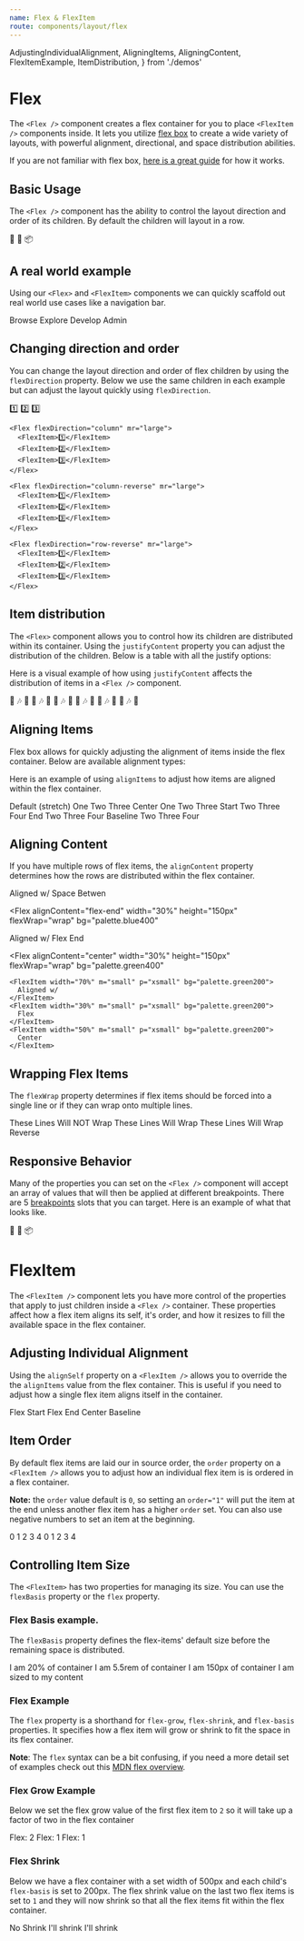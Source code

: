 ```yaml
---
name: Flex & FlexItem
route: components/layout/flex
---
```


  AdjustingIndividualAlignment,
  AligningItems,
  AligningContent,
  FlexItemExample,
  ItemDistribution,
} from './demos'

# Flex

<ComponentDetail of="Flex" status="experimental" />

The `<Flex />` component creates a flex container for you to place `<FlexItem />` components inside. It lets you utilize [flex box](https://developer.mozilla.org/en-US/docs/Web/CSS/CSS_Flexible_Box_Layout) to create a wide variety of layouts, with powerful alignment, directional, and space distribution abilities.

If you are not familiar with flex box, [here is a great guide](https://css-tricks.com/snippets/css/a-guide-to-flexbox/) for how it works.

## Basic Usage

The `<Flex />` component has the ability to control the layout direction and order of its children. By default the children will layout in a row.

<Playground>
  <Flex>
    <FlexItem>👋</FlexItem>
    <FlexItem>💪</FlexItem>
    <FlexItem>📦</FlexItem>
  </Flex>
</Playground>

## A real world example

Using our `<Flex>` and `<FlexItem>` components we can quickly scaffold out real world use cases like a navigation bar.

<Playground>
  <Flex
    bg="palette.charcoal800"
    px="small"
    height="50px"
    alignItems="center"
    justifyContent="space-between"
  >
    <FlexItem mr="medium" pt="xsmall">
      <Icon name="Hamburger" color="palette.white" size={24} />
    </FlexItem>
    <FlexItem>
      <Icon name="LookerLogo" color="palette.white" size={60} />
    </FlexItem>
    <FlexItem flex="1">
      <Flex justifyContent="center">
        <Box px="small">
          <Text fontSize="xsmall" variant="inverted">
            Browse <Icon name="ExpandMore" />
          </Text>
        </Box>
        <Box px="small">
          <Text fontSize="xsmall" variant="inverted">
            Explore <Icon name="ExpandMore" />
          </Text>
        </Box>
        <Box px="small">
          <Text fontSize="xsmall" variant="inverted">
            Develop <Icon name="ExpandMore" />
          </Text>
        </Box>
        <Box px="small">
          <Text fontSize="xsmall" variant="inverted">
            Admin <Icon name="ExpandMore" />
          </Text>
        </Box>
      </Flex>
    </FlexItem>
    <FlexItem>
      <Flex>
        <FlexItem mr="small">
          <Icon name="Search" color="palette.white" size={24} />
        </FlexItem>
        <FlexItem mr="small">
          <Icon name="Chat" color="palette.white" size={24} />
        </FlexItem>
        <FlexItem>
          <Icon name="Group" color="palette.white" size={24} />
        </FlexItem>
      </Flex>
    </FlexItem>
  </Flex>
</Playground>

## Changing direction and order

You can change the layout direction and order of flex children by using the `flexDirection` property. Below we use the same children in each example but can adjust the layout quickly using `flexDirection`.

<Playground>
  <Flex>
    <Flex mr="large">
      <FlexItem>1️⃣</FlexItem>
      <FlexItem>2️⃣</FlexItem>
      <FlexItem>3️⃣</FlexItem>
    </Flex>

    <Flex flexDirection="column" mr="large">
      <FlexItem>1️⃣</FlexItem>
      <FlexItem>2️⃣</FlexItem>
      <FlexItem>3️⃣</FlexItem>
    </Flex>

    <Flex flexDirection="column-reverse" mr="large">
      <FlexItem>1️⃣</FlexItem>
      <FlexItem>2️⃣</FlexItem>
      <FlexItem>3️⃣</FlexItem>
    </Flex>

    <Flex flexDirection="row-reverse" mr="large">
      <FlexItem>1️⃣</FlexItem>
      <FlexItem>2️⃣</FlexItem>
      <FlexItem>3️⃣</FlexItem>
    </Flex>

  </Flex>
</Playground>

## Item distribution

The `<Flex>` component allows you to control how its children are distributed within its container. Using the `justifyContent` property you can adjust the distribution of the children. Below is a table with all the justify options:

<ItemDistribution />

Here is a visual example of how using `justifyContent` affects the distribution of items in a `<Flex />` component.

<Playground>
  <Flex justifyContent="flex-start" mb="medium" bg="palette.charcoal000">
    <Box>
      <Text fontSize="xxxxlarge">🕺</Text>
    </Box>
    <Box>
      <Text fontSize="xxxxlarge">🎶</Text>
    </Box>
    <Box>
      <Text fontSize="xxxxlarge">💃</Text>
    </Box>
  </Flex>

<Flex justifyContent="space-between" mb="medium" bg="palette.charcoal000">
  <Box>
    <Text fontSize="xxxxlarge">🕺</Text>
  </Box>
  <Box>
    <Text fontSize="xxxxlarge">🎶</Text>
  </Box>
  <Box>
    <Text fontSize="xxxxlarge">💃</Text>
  </Box>
</Flex>

<Flex justifyContent="space-around" mb="medium" bg="palette.charcoal000">
  <Box>
    <Text fontSize="xxxxlarge">🕺</Text>
  </Box>
  <Box>
    <Text fontSize="xxxxlarge">🎶</Text>
  </Box>
  <Box>
    <Text fontSize="xxxxlarge">💃</Text>
  </Box>
</Flex>

<Flex justifyContent="space-evenly" mb="medium" bg="palette.charcoal000">
  <Box>
    <Text fontSize="xxxxlarge">🕺</Text>
  </Box>
  <Box>
    <Text fontSize="xxxxlarge">🎶</Text>
  </Box>
  <Box>
    <Text fontSize="xxxxlarge">💃</Text>
  </Box>
</Flex>

<Flex justifyContent="center" mb="medium" bg="palette.charcoal000">
  <Box>
    <Text fontSize="xxxxlarge">🕺</Text>
  </Box>
  <Box>
    <Text fontSize="xxxxlarge">🎶</Text>
  </Box>
  <Box>
    <Text fontSize="xxxxlarge">💃</Text>
  </Box>
</Flex>

  <Flex justifyContent="flex-end" mb="medium" bg="palette.charcoal000">
    <Box>
      <Text fontSize="xxxxlarge">🕺</Text>
    </Box>
    <Box>
      <Text fontSize="xxxxlarge">🎶</Text>
    </Box>
    <Box>
      <Text fontSize="xxxxlarge">💃</Text>
    </Box>
  </Flex>
</Playground>

## Aligning Items

Flex box allows for quickly adjusting the alignment of items inside the flex container. Below are available alignment types:

<AligningItems />

Here is an example of using `alignItems` to adjust how items are aligned within the flex container.

<Playground>
  <Flex mb="xxlarge">
    <FlexItem p="xxlarge" bg="palette.purple200">
      Default (stretch)
    </FlexItem>
    <FlexItem p="large" bg="palette.blue200">
      One
    </FlexItem>
    <FlexItem p="medium" bg="palette.green200">
      Two
    </FlexItem>
    <FlexItem p="small" bg="palette.red200">
      Three
    </FlexItem>
  </Flex>

<Flex alignItems="center" mb="xxlarge">
  <FlexItem p="xxlarge" bg="palette.purple200">
    Center
  </FlexItem>
  <FlexItem p="large" bg="palette.blue200">
    One
  </FlexItem>
  <FlexItem p="medium" bg="palette.green200">
    Two
  </FlexItem>
  <FlexItem p="small" bg="palette.red200">
    Three
  </FlexItem>
</Flex>

<Flex alignItems="flex-start" mb="xxlarge">
  <FlexItem p="xxlarge" bg="palette.purple200">
    Start
  </FlexItem>
  <FlexItem p="large" bg="palette.blue200">
    Two
  </FlexItem>
  <FlexItem p="medium" bg="palette.green200">
    Three
  </FlexItem>
  <FlexItem p="small" bg="palette.red200">
    Four
  </FlexItem>
</Flex>

<Flex alignItems="flex-end" mb="xxlarge">
  <FlexItem p="xxlarge" bg="palette.purple200">
    End
  </FlexItem>
  <FlexItem p="large" bg="palette.blue200">
    Two
  </FlexItem>
  <FlexItem p="medium" bg="palette.green200">
    Three
  </FlexItem>
  <FlexItem p="small" bg="palette.red200">
    Four
  </FlexItem>
</Flex>

  <Flex alignItems="baseline" mb="xxlarge">
    <FlexItem p="xxlarge" bg="palette.purple200">
      Baseline
    </FlexItem>
    <FlexItem p="large" bg="palette.blue200">
      Two
    </FlexItem>
    <FlexItem p="medium" bg="palette.green200">
      Three
    </FlexItem>
    <FlexItem p="small" bg="palette.red200">
      Four
    </FlexItem>
  </Flex>
</Playground>

## Aligning Content

If you have multiple rows of flex items, the `alignContent` property determines how the rows are distributed within the flex container.

<AligningContent />

<Playground>
<Flex justifyContent="space-between">
  <Flex
    alignContent="space-around"
    width="30%"
    height="150px"
    flexWrap="wrap"
    bg="palette.purple400"
  >
    <FlexItem width="70%" m="small" p="xsmall" bg="palette.purple200">
      Aligned w/
    </FlexItem>
    <FlexItem width="30%" m="small" p="xsmall" bg="palette.purple200">
      Space
    </FlexItem>
    <FlexItem width="50%" m="small" p="xsmall" bg="palette.purple200">
      Betwen
    </FlexItem>
  </Flex>

<Flex
  alignContent="flex-end"
  width="30%"
  height="150px"
  flexWrap="wrap"
  bg="palette.blue400"
>
  <FlexItem width="70%" m="small" p="xsmall" bg="palette.blue200">
    Aligned w/
  </FlexItem>
  <FlexItem width="30%" m="small" p="xsmall" bg="palette.blue200">
    Flex
  </FlexItem>
  <FlexItem width="50%" m="small" p="xsmall" bg="palette.blue200">
    End
  </FlexItem>
</Flex>

  <Flex
    alignContent="center"
    width="30%"
    height="150px"
    flexWrap="wrap"
    bg="palette.green400"
  >
    <FlexItem width="70%" m="small" p="xsmall" bg="palette.green200">
      Aligned w/
    </FlexItem>
    <FlexItem width="30%" m="small" p="xsmall" bg="palette.green200">
      Flex
    </FlexItem>
    <FlexItem width="50%" m="small" p="xsmall" bg="palette.green200">
      Center
    </FlexItem>
  </Flex>
</Flex>
</Playground>

## Wrapping Flex Items

The `flexWrap` property determines if flex items should be forced into a single line or if they can wrap onto multiple lines.

<Playground>
  <Flex width="80%" flexWrap="nowrap" mb="large">
    <FlexItem width="40%" p="large" bg="palette.red200">
      These Lines
    </FlexItem>
    <FlexItem width="40%" p="large" bg="palette.blue200">
      Will NOT
    </FlexItem>
    <FlexItem width="40%" p="large" bg="palette.green200">
      Wrap
    </FlexItem>
  </Flex>
  <Flex width="50%" flexWrap="wrap" mb="large">
    <FlexItem width="40%" p="large" bg="palette.red200">
      These Lines
    </FlexItem>
    <FlexItem width="40%" p="large" bg="palette.blue200">
      Will
    </FlexItem>
    <FlexItem width="40%" p="large" bg="palette.green200">
      Wrap
    </FlexItem>
  </Flex>
  <Flex width="50%" flexWrap="wrap-reverse" mb="large">
    <FlexItem width="40%" p="large" bg="palette.red200">
      These Lines
    </FlexItem>
    <FlexItem width="40%" p="large" bg="palette.blue200">
      Will
    </FlexItem>
    <FlexItem width="40%" p="large" bg="palette.green200">
      Wrap Reverse
    </FlexItem>
  </Flex>
</Playground>

## Responsive Behavior

Many of the properties you can set on the `<Flex />` component will accept an array of values that will then be applied at different breakpoints. There are 5 [breakpoints](/#!/Breakpoints) slots that you can target. Here is an example of what that looks like.

<Playground>
  <Flex
    flexDirection={[
      'column', // column up to the first breakpoint
      null, // stay a column past first breakpoint
      'row', // switch to row layout after second breakpoint
    ]}
  >
    <FlexItem p="medium" bg="palette.yellow200">
      👋
    </FlexItem>
    <FlexItem p="medium" bg="palette.green200">
      💪
    </FlexItem>
    <FlexItem p="medium" bg="palette.purple200">
      📦
    </FlexItem>
  </Flex>
</Playground>

<ComponentDetail of="FlexItem" status="Experimental" />

# FlexItem

The `<FlexItem />` component lets you have more control of the properties that apply to just children inside a `<Flex />` container. These properties affect how a flex item aligns its self, it's order, and how it resizes to fill the available space in the flex container.

## Adjusting Individual Alignment

Using the `alignSelf` property on a `<FlexItem />` allows you to override the the `alignItems` value from the flex container. This is useful if you need to adjust how a single flex item aligns itself in the container.

<AdjustingIndividualAlignment />

<Playground>
  <Flex height="200px" bg="palette.purple400">
    <FlexItem alignSelf="flex-start">
      <Box m="small" p="large" bg="palette.purple200">
        Flex Start
      </Box>
    </FlexItem>
    <FlexItem alignSelf="flex-end">
      <Box m="small" p="large" bg="palette.purple200">
        Flex End
      </Box>
    </FlexItem>
    <FlexItem alignSelf="center">
      <Box m="small" p="large" bg="palette.purple200">
        Center
      </Box>
    </FlexItem>
    <FlexItem alignSelf="baseline">
      <Box m="small" p="large" bg="palette.purple200">
        Baseline
      </Box>
    </FlexItem>
  </Flex>
</Playground>

## Item Order

By default flex items are laid our in source order, the `order` property on a `<FlexItem />` allows you to adjust how an individual flex item is is ordered in a flex container.

**Note:** the `order` value default is `0`, so setting an `order="1"` will put the item at the end unless another flex item has a higher `order` set. You can also use negative numbers to set an item at the beginning.

<Playground>
  <Flex bg="palette.charcoal000" mb="large">
    <FlexItem>
      <Box m="small" p="large" bg="palette.blue200">
        0
      </Box>
    </FlexItem>
    <FlexItem>
      <Box m="small" p="large" bg="palette.purple200">
        1
      </Box>
    </FlexItem>
    <FlexItem>
      <Box m="small" p="large" bg="palette.green200">
        2
      </Box>
    </FlexItem>
    <FlexItem>
      <Box m="small" p="large" bg="palette.yellow200">
        3
      </Box>
    </FlexItem>
    <FlexItem>
      <Box m="small" p="large" bg="palette.red200">
        4
      </Box>
    </FlexItem>
  </Flex>

  <Flex bg="palette.charcoal000">
    <FlexItem>
      <Box m="small" p="large" bg="palette.blue200">
        0
      </Box>
    </FlexItem>
    <FlexItem order="2">
      <Box m="small" p="large" bg="palette.purple200">
        1
      </Box>
    </FlexItem>
    <FlexItem order="1">
      <Box m="small" p="large" bg="palette.green200">
        2
      </Box>
    </FlexItem>
    <FlexItem>
      <Box m="small" p="large" bg="palette.yellow200">
        3
      </Box>
    </FlexItem>
    <FlexItem order="-1">
      <Box m="small" p="large" bg="palette.red200">
        4
      </Box>
    </FlexItem>
  </Flex>
</Playground>

## Controlling Item Size

The `<FlexItem>` has two properties for managing its size. You can use the `flexBasis` property or the `flex` property.

### Flex Basis example.

The `flexBasis` property defines the flex-items' default size before the remaining space is distributed.

<Playground>
  <Flex>
    <FlexItem flexBasis="20%">
      <Box p="small" m="small" bg="palette.red200">
        I am 20% of container
      </Box>
    </FlexItem>
    <FlexItem flexBasis="5.5rem">
      <Box p="small" m="small" bg="palette.green200">
        I am 5.5rem of container
      </Box>
    </FlexItem>
    <FlexItem flexBasis="150px">
      <Box p="small" m="small" bg="palette.blue200">
        I am 150px of container
      </Box>
    </FlexItem>
    <FlexItem>
      <Box p="small" m="small" bg="palette.purple200">
        I am sized to my content
      </Box>
    </FlexItem>
  </Flex>
</Playground>

### Flex Example

The `flex` property is a shorthand for `flex-grow`, `flex-shrink`, and `flex-basis` properties. It specifies how a flex item will grow or shrink to fit the space in its flex container.

**Note**: The `flex` syntax can be a bit confusing, if you need a more detail set of examples check out this [MDN flex overview](https://developer.mozilla.org/en-US/docs/Web/CSS/flex).

<FlexItemExample />

### Flex Grow Example

Below we set the flex grow value of the first flex item to `2` so it will take up a factor of two in the flex container

<Playground>
  <Flex>
    <FlexItem flex="2">
      <Box p="small" bg="palette.red200">
        Flex: 2
      </Box>
    </FlexItem>
    <FlexItem flex="1">
      <Box p="small" bg="palette.green200">
        Flex: 1
      </Box>
    </FlexItem>
    <FlexItem flex="1">
      <Box p="small" bg="palette.blue200">
        Flex: 1
      </Box>
    </FlexItem>
  </Flex>
</Playground>

### Flex Shrink

Below we have a flex container with a set width of 500px and each child's `flex-basis` is set to 200px. The flex shrink value on the last two flex items is set to `1` and they will now shrink so that all the flex items fit within the flex container.

<Playground>
  <Flex width="500px">
    <FlexItem flex="1 0 200px">
      <Box p="small" bg="palette.red200">
        No Shrink
      </Box>
    </FlexItem>
    <FlexItem flex="1 1 200px">
      <Box p="small" bg="palette.green200">
        I'll shrink
      </Box>
    </FlexItem>
    <FlexItem flex="1 1 200px">
      <Box p="small" bg="palette.blue200">
        I'll shrink
      </Box>
    </FlexItem>
  </Flex>
</Playground>
